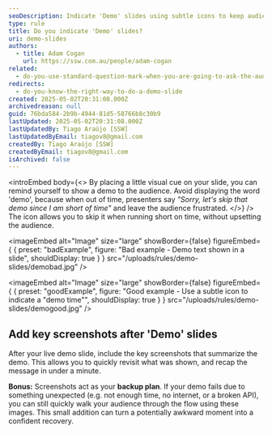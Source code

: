```yaml
---
seoDescription: Indicate 'Demo' slides using subtle icons to keep audience engaged and avoid disappointing them with last-minute cancellations.
type: rule
title: Do you indicate 'Demo' slides?
uri: demo-slides
authors:
  - title: Adam Cogan
    url: https://ssw.com.au/people/adam-cogan
related:
  - do-you-use-standard-question-mark-when-you-are-going-to-ask-the-audience-something
redirects:
  - do-you-know-the-right-way-to-do-a-demo-slide
created: 2025-05-02T20:31:08.000Z
archivedreason: null
guid: 76bda584-2b9b-4944-81d5-58766b8c30b9
lastUpdated: 2025-05-02T20:31:08.000Z
lastUpdatedBy: Tiago Araújo [SSW]
lastUpdatedByEmail: tiagov8@gmail.com
createdBy: Tiago Araújo [SSW]
createdByEmail: tiagov8@gmail.com
isArchived: false
---
```


<introEmbed
  body={<>
By placing a little visual cue on your slide, you can remind yourself to show a demo to the audience. Avoid displaying the word 'demo', because when out of time, presenters say _"Sorry, let's skip that demo since I am short of time"_ and leave the audience frustrated.
  </>}
/>
The icon allows you to skip it when running short on time, without upsetting the audience.

<imageEmbed
  alt="Image"
  size="large"
  showBorder={false}
  figureEmbed={ {
    preset: "badExample",
    figure: "Bad example - Demo text shown in a slide",
    shouldDisplay: true
  } }
  src="/uploads/rules/demo-slides/demobad.jpg"
/>

<imageEmbed
  alt="Image"
  size="large"
  showBorder={false}
  figureEmbed={ {
    preset: "goodExample",
    figure: "Good example - Use a subtle icon to indicate a \"demo time\"",
    shouldDisplay: true
  } }
  src="/uploads/rules/demo-slides/demogood.jpg"
/>

## Add key screenshots after 'Demo' slides

After your live demo slide, include the key screenshots that summarize the demo. This allows you to quickly revisit what was shown, and recap the message in under a minute.

**Bonus:** Screenshots act as your **backup plan**. If your demo fails due to something unexpected (e.g. not enough time, no internet, or a broken API), you can still quickly walk your audience through the flow using these images. This small addition can turn a potentially awkward moment into a confident recovery.
